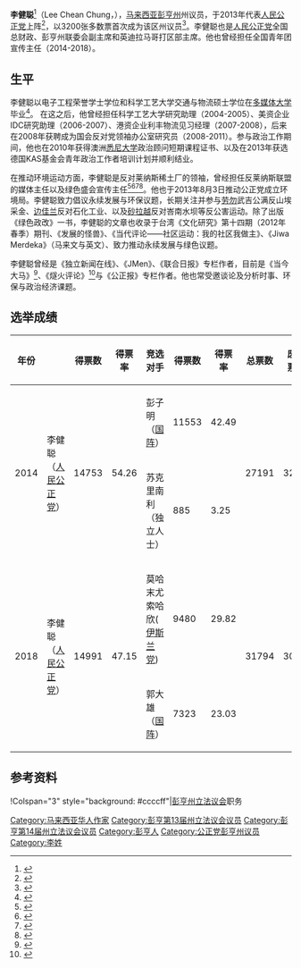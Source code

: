 {{noteTA
|G1=melayu
}}
{{Infobox Officeholder
|honorific-prefix = 
|name             = 李建聪
|original_name    = 
|honorific-suffix=
|image            = 
|image_wide       = 
|constituency_AM = {{zyx|士满慕}}
|assembly      = 彭亨州议会
|term_start      = 2013年5月5日
|term_end       = 
|predecessor     = [[彭子明|彭子明]]
 |successor        = 
 |majority       =  3200
 |order2            =
|office2          = 
|term_start2       = 
 |term_end2         = 
|predecessor2      = 
 |successor2        = 
|birth_date       = 1981年4月
|birth_place      = {{MAS}}{{Pahang}}[[关丹|关丹]]
|death_date       = 
|death_place      =
|othername = Lee Chean Chung<br>（身份证名字）
|nationality = {{MYS}}
|party            = {{希盟}}{{公正党}}
|otherparty = 
|spouse           = 
|children         =
|religion         = 
|profession       = 
|alma_mater       = {{tsl|ms|Sekolah Menengah Kebangsaan Air Putih|阿亦布爹国民中学|阿亦布爹国中}}
}}
'''李健聪'''<ref>{{cite web| url=http://cheanchung.com/about/| title=Lee Chean Chung Biodata| access-date=2014-02-21| archive-url=https://web.archive.org/web/20140220044618/http://cheanchung.com/about/| archive-date=2014-02-20| dead-url=yes}}</ref>（Lee Chean Chung，{{bd|1981年|4月|}}），[[马来西亚|马来西亚]][[彭亨州|彭亨州]]{{zyx|士满慕}}州议员，于2013年代表[[人民公正党|人民公正党]]上阵<ref>{{cite web| url=http://www.demirakyat.my/en/candidate/lee-chean-chung| title=Candidate of People's Justice Party (PKR)on 2013 General Election| deadurl=yes| archiveurl=https://web.archive.org/web/20140224204719/http://www.demirakyat.my/en/candidate/lee-chean-chung| archivedate=2014-02-24}}</ref>，以3200张多数票首次成为该区州议员<ref>{{cite web| url=http://undi.info/pahang/n/P82-N13| title=Undi Info, Malaysian Election Data powered by Malaysiakini| access-date=2014-02-21| archive-date=2020-02-17| archive-url=https://web.archive.org/web/20200217153226/https://undi.info/pahang/n/P82-N13| dead-url=yes}}</ref>。李健聪也是[[人民公正党|人民公正党]]全国总财政、彭亨州联委会副主席和英迪拉马哥打区部主席。他也曾经担任全国青年团宣传主任（2014-2018）。

==生平==
李健聪以电子工程荣誉学士学位和科学工艺大学交通与物流硕士学位在[[多媒体大学|多媒体大学]]毕业<ref>{{cite web| url=http://www.carlsbergeducationfund.com.my/web/guides/guidescontent_en.aspx?id=17| title=Why university? The delusion and substance of university life by Lee Chean Chung| deadurl=yes| archiveurl=https://web.archive.org/web/20140227112608/http://www.carlsbergeducationfund.com.my/web/guides/guidescontent_en.aspx?id=17| archivedate=2014-02-27}}</ref>。
在这之后，他曾经担任科学工艺大学研究助理（2004-2005）、美资企业IDC研究助理（2006-2007）、港资企业利丰物流见习经理（2007-2008），后来在2008年获聘成为国会反对党领袖办公室研究员（2008-2011）。参与政治工作期间，他也在2010年获得澳洲[[悉尼大學|悉尼大学]]政治顾问短期课程证书、以及在2013年获选德国KAS基金会青年政治工作者培训计划并顺利结业。
 
在推动环境运动方面，李健聪是反对莱纳斯稀土厂的领袖，曾经担任反莱纳斯联盟的媒体主任以及绿色盛会宣传主任<ref>{{cite web| url=http://www.payfong.edu.my/index.php?option=com_content&view=article&id=242:2012-03-24&catid=34:2011-11-14-06-39-45| title=“绿色盛会2.0之后”- 李健聪：马来西亚的环境运动必须结合| access-date=2014-02-21| archive-date=2019-10-03| archive-url=https://web.archive.org/web/20191003013036/http://www.payfong.edu.my/index.php?option=com_content&view=article&id=242:2012-03-24&catid=34:2011-11-14-06-39-45| dead-url=no}}</ref><ref>{{cite web| url=http://klscah.org.my/2012/12/5929.html| title=李健聪透露募得五百绿色先锋 两三周内出动挡第二批稀土矿| access-date=2014-02-21| archive-date=2021-01-24| archive-url=https://web.archive.org/web/20210124083040/https://klscah.org.my/2012/12/5929.html| dead-url=no}}</ref><ref>{{cite web| url=http://mykampung.sinchew.com.my/node/184568| title=李健聰：象徵環保意識覺醒‧綠色盛會2.0結合反公害| access-date=2014-02-21| archive-url=https://web.archive.org/web/20140223225830/http://mykampung.sinchew.com.my/node/184568| archive-date=2014-02-23| dead-url=yes}}</ref><ref>{{cite web| url=http://nanyang.com.my/node/422634?tid=702..| title=李健聪：聆听人民声音 邀廖中莱出席绿色盛会| deadurl=yes| archiveurl=https://web.archive.org/web/20160304141843/http://nanyang.com.my/node/422634?tid=702..| archivedate=2016-03-04}}</ref>。他也于2013年8月3日推动公正党成立环境局。李健聪致力倡议永续发展与环保议题，长期关注并参与[[劳勿|劳勿]]武吉公满反山埃采金、[[边佳兰|边佳兰]]反对石化工业、以及[[砂拉越|砂拉越]]反对峇南水坝等反公害运动。除了出版《绿色政改》一书，李健聪的文章也收录于台湾《文化研究》第十四期（2012年春季）期刊、《发展的怪兽》、《当代评论——社区运动：我的社区我做主》、《Jiwa Merdeka》（马来文与英文）、致力推动永续发展与绿色议题。
 
李健聪曾经是《独立新闻在线》、《JMen》、《联合日报》专栏作者，目前是《当今大马》<ref>{{cite web| url=http://www.malaysiakini.com/a?language=zh&q=李健聪| title=当今大马专栏：李健聪| access-date=2021-12-27| archive-date=2020-04-30| archive-url=https://web.archive.org/web/20200430133209/https://www.malaysiakini.com/a?language=zh&q=%E6%9D%8E%E5%81%A5%E8%81%AA| dead-url=no}}</ref>、《燧火评论》<ref>{{cite web| url=http://www.pfirereview.com/tag/李健聰/| title=燧火評論：李健聰| access-date=2021-12-27| archive-date=2019-09-25| archive-url=https://web.archive.org/web/20190925070535/http://www.pfirereview.com/tag/%E6%9D%8E%E5%81%A5%E8%81%B0/| dead-url=no}}</ref>与《公正报》专栏作者。他也常受邀谈论及分析时事、环保与政治经济课题。

== 选举成绩 ==
{| class="wikitable"
!年份
!
!得票数
!得票率
!竞选对手
!得票数
!得票率
!总票数
!废票
!多数票
|-
| rowspan="2" |2014
| rowspan="2" |李健聪（[[人民公正党|人民公正党]]）
| rowspan="2" |14753
| rowspan="2" |54.26
|彭子明（[[國陣|国阵]]）
|11553
|42.49
| rowspan="2" |27191
| rowspan="2" |327
| rowspan="2" |3200
|-
|苏克里南利（独立人士）
|885
|3.25
|-
| rowspan="2" |2018
| rowspan="2" |李健聪（[[人民公正党|人民公正党]]）
| rowspan="2" |14991
| rowspan="2" |47.15
|莫哈末尤索哈欣( [[马来西亚伊斯兰党|伊斯兰党]])
|9480
|29.82
| rowspan="2" |31794
| rowspan="2" |307
| rowspan="2" |5511
|-
|郭大雄（[[國陣|国阵]]）
|7323
|23.03
|}

==参考资料==
{{Portal box|马来西亚}}
{{Reflist|2}}
{{start box}}
!Colspan="3" style="background: #ccccff"|[[彭亨州立法议会|彭亨州立法议会]]职务
{{S-before|[[彭子明|彭子明]]}}
{{S-title|{{zyx|士满慕}}议员|{{pmd|13a}}－}}
{{S-inc}}
{{end box}}

{{DEFAULTSORT:L}}
[[Category:马来西亚华人作家|Category:马来西亚华人作家]]
[[Category:彭亨第13届州立法议会议员|Category:彭亨第13届州立法议会议员]]
[[Category:彭亨第14届州立法议会议员|Category:彭亨第14届州立法议会议员]]
[[Category:彭亨人|Category:彭亨人]]
[[Category:公正党彭亨州议员|Category:公正党彭亨州议员]]
[[Category:李姓|Category:李姓]]